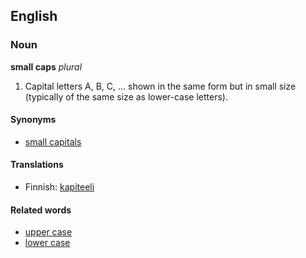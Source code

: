 == English ==
===Noun===
'''small caps''' ''plural''
# Capital letters A, B, C, ... shown in the same form but in small size (typically of the same size as lower-case letters).

====Synonyms====
*[[small capital]]s

====Translations====
*Finnish: [[kapiteeli]] <!--this needs to be made plural now-->

====Related words====
*[[upper case]]
*[[lower case]]